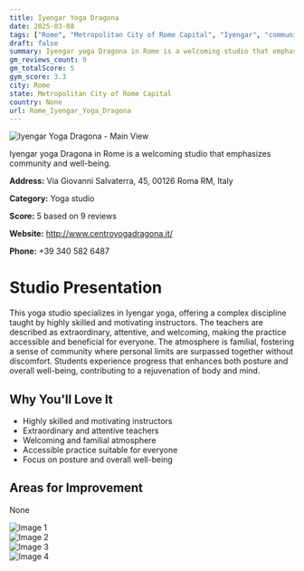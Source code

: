 ```yaml
---
title: Iyengar Yoga Dragona
date: 2025-03-08
tags: ["Rome", "Metropolitan City of Rome Capital", "Iyengar", "community", "atmosphere", "Rome"]  
draft: false
summary: Iyengar yoga Dragona in Rome is a welcoming studio that emphasizes community and well-being.
gm_reviews_count: 9
gm_totalScore: 5
gym_score: 3.3
city: Rome
state: Metropolitan City of Rome Capital
country: None
url: Rome_Iyengar_Yoga_Dragona
---
```


<div className="aspect-[16/9] relative my-8">
  <img 
    src="https://lh5.googleusercontent.com/p/AF1QipPdYNEf8ZpezBwCEcpqyfwltKYtFkm_dwSyVuc7=w1920-h1080-k-no"
    alt="Iyengar Yoga Dragona - Main View"
    className="object-cover absolute inset-0 w-full h-full rounded-lg"
  />
</div>

Iyengar yoga Dragona in Rome is a welcoming studio that emphasizes community and well-being.

**Address:** Via Giovanni Salvaterra, 45, 00126 Roma RM, Italy

**Category:** Yoga studio

**Score:** 5 based on 9 reviews

**Website:** http://www.centroyogadragona.it/

**Phone:** +39 340 582 6487

# Studio Presentation

This yoga studio specializes in Iyengar yoga, offering a complex discipline taught by highly skilled and motivating instructors. The teachers are described as extraordinary, attentive, and welcoming, making the practice accessible and beneficial for everyone. The atmosphere is familial, fostering a sense of community where personal limits are surpassed together without discomfort. Students experience progress that enhances both posture and overall well-being, contributing to a rejuvenation of body and mind.



## Why You'll Love It

- Highly skilled and motivating instructors
- Extraordinary and attentive teachers
- Welcoming and familial atmosphere
- Accessible practice suitable for everyone
- Focus on posture and overall well-being

## Areas for Improvement

None

<div className="grid grid-cols-1 xl:grid-cols-2 gap-4 my-8">
<div className="aspect-[4/3] relative"><img src="https://lh5.googleusercontent.com/p/AF1QipPN1lWkfqCN4sMXrpXTYPoTgoL2o0xPuM2S0SS6=w1920-h1080-k-no" alt="Image 1" className="object-cover absolute inset-0 w-full h-full rounded-lg" /></div>
<div className="aspect-[4/3] relative"><img src="https://lh5.googleusercontent.com/p/AF1QipNRzIUoDhSLndYS2ViwEgqyUQuFP_04XbKD8x8N=w1920-h1080-k-no" alt="Image 2" className="object-cover absolute inset-0 w-full h-full rounded-lg" /></div>
<div className="aspect-[4/3] relative"><img src="https://lh5.googleusercontent.com/p/AF1QipOAjQ4CKjYqxqsKXUMSCmvuaoAQbrx9HObjkBqO=w1920-h1080-k-no" alt="Image 3" className="object-cover absolute inset-0 w-full h-full rounded-lg" /></div>
<div className="aspect-[4/3] relative"><img src="https://lh5.googleusercontent.com/p/AF1QipN4UUk5Rr23V6_Ff2bOw3BGFa-KNOkOQoM-evWj=w1920-h1080-k-no" alt="Image 4" className="object-cover absolute inset-0 w-full h-full rounded-lg" /></div>
</div>